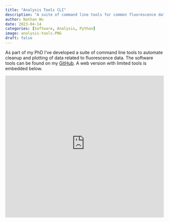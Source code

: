 ```yaml
---
title: "Analysis Tools CLI"
description: "A suite of command line tools for common fluorescence data analysis."
author: Nathan Wu
date: 2023-04-14
categories: [Software, Analysis, Python]
image: analysis-tools.PNG
draft: false
---
```


As part of my PhD I've developed a suite of command line tools to automate cleanup and plotting of data related to fluorescence data. The software tools can be found on my [GitHub](https://www.github.com/nathanw23/Analysis-Tools). A web version with limited tools is embedded below.

<iframe
  src="https://labanalysistools.streamlit.app/?embed=true"
  height="450"
  style="width:100%;border:none;"
></iframe>
